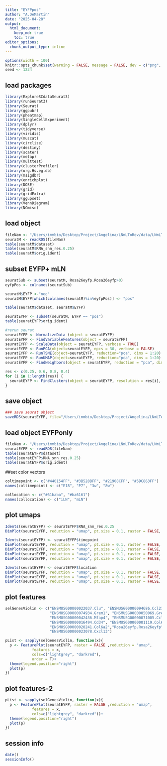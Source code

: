 ```yaml
---
title: "EYFPpos"
author: "A.DeMartin"
date: "2025-04-28"
output: 
  html_document:
    keep_md: true
    toc: true
editor_options: 
  chunk_output_type: inline
---
```


```r
options(width = 100)
knitr::opts_chunk$set(warning = FALSE, message = FALSE, dev = c("png", "pdf"))
seed <- 1234
```

## load packages
```r
library(ExploreSCdataSeurat3)
library(runSeurat3)
library(Seurat)
library(ggpubr)
library(pheatmap)
library(SingleCellExperiment)
library(dplyr)
library(tidyverse)
library(viridis)
library(muscat)
library(circlize)
library(destiny)
library(scater)
library(metap)
library(multtest)
library(clusterProfiler)
library(org.Hs.eg.db)
library(msigdbr)
library(enrichplot)
library(DOSE)
library(grid)
library(gridExtra)
library(ggupset)
library(VennDiagram)
library(NCmisc)
```

## load object
```r
fileNam <- "/Users/immbio/Desktop/Project/Angelina/LNmLToRev/data/LNmLToRev_allmerged_seurat.rds"
seuratM <- readRDS(fileNam)
table(seuratM$dataset)
table(seuratM$RNA_snn_res.0.25)
table(seuratM$orig.ident)
```

## subset EYFP+ mLN
```r
seuratSub <- subset(seuratM, Rosa26eyfp.Rosa26eyfp>0)
eyfpPos <- colnames(seuratSub)

seuratM$EYFP <-"neg"
seuratM$EYFP[which(colnames(seuratM)%in%eyfpPos)] <- "pos"

table(seuratM$dataset, seuratM$EYFP)

seuratEYFP <- subset(seuratM, EYFP == "pos")
table(seuratEYFP$orig.ident)

#rerun seurat
seuratEYFP <- NormalizeData (object = seuratEYFP)
seuratEYFP <- FindVariableFeatures(object = seuratEYFP)
seuratEYFP <- ScaleData(object = seuratEYFP, verbose = TRUE)
seuratEYFP <- RunPCA(object=seuratEYFP, npcs = 30, verbose = FALSE)
seuratEYFP <- RunTSNE(object=seuratEYFP, reduction="pca", dims = 1:20)
seuratEYFP <- RunUMAP(object=seuratEYFP, reduction="pca", dims = 1:20)
seuratEYFP <- FindNeighbors(object = seuratEYFP, reduction = "pca", dims= 1:20)

res <- c(0.25, 0.6, 0.8, 0.4)
for (i in 1:length(res)) {
  seuratEYFP <- FindClusters(object = seuratEYFP, resolution = res[i], random.seed = 1234)
}
```

## save object
```r
### save seurat object
saveRDS(seuratEYFP, file="/Users/immbio/Desktop/Project/Angelina/LNmLToRev/data/LNmLToRev_EYFPonly_seurat.rds")
```

## load object EYFPonly
```r
fileNam <- "/Users/immbio/Desktop/Project/Angelina/LNmLToRev/data/LNmLToRev_EYFPonly_seurat.rds"
seuratEYFP <- readRDS(fileNam)
table(seuratEYFP$dataset)
table(seuratEYFP$RNA_snn_res.0.25)
table(seuratEYFP$orig.ident)
```

##set color vectors 
```r
coltimepoint <- c("#440154FF", "#3B528BFF", "#21908CFF", "#5DC863FF")
names(coltimepoint) <- c("E18", "P7", "3w", "8w")

collocation <- c("#61baba", "#ba6161")
names(collocation) <- c("iLN", "mLN")
```

## plot umaps
```r
Idents(seuratEYFP) <- seuratEYFP$RNA_snn_res.0.25
DimPlot(seuratEYFP, reduction = "umap", pt.size = 0.1, raster = FALSE, label = TRUE) 

Idents(seuratEYFP) <- seuratEYFP$timepoint
DimPlot(seuratEYFP, reduction = "umap", pt.size = 0.1, raster = FALSE, cols = coltimepoint) 
DimPlot(seuratEYFP, reduction = "umap", pt.size = 0.1, raster = FALSE, cols = coltimepoint, shuffle = TRUE) 
DimPlot(seuratEYFP, reduction = "umap", pt.size = 0.1, raster = FALSE, cols = coltimepoint, shuffle = TRUE, split.by = "timepoint") 
DimPlot(seuratEYFP, reduction = "umap", pt.size = 0.1, raster = FALSE, cols = coltimepoint, shuffle = TRUE, split.by = "location") 

Idents(seuratEYFP) <- seuratEYFP$location
DimPlot(seuratEYFP, reduction = "umap", pt.size = 0.1, raster = FALSE, cols = collocation) 
DimPlot(seuratEYFP, reduction = "umap", pt.size = 0.1, raster = FALSE, cols = collocation, shuffle = TRUE) 
DimPlot(seuratEYFP, reduction = "umap", pt.size = 0.1, raster = FALSE, cols = collocation, shuffle = TRUE, split.by = "location") 
```

## plot features
```r
selGenesViolin <- c("ENSMUSG00000022037.Clu", "ENSMUSG00000094686.Ccl21a",
                    "ENSMUSG00000074934.Grem1", "ENSMUSG00000050069.Grem2",
                    "ENSMUSG00000042436.Mfap4", "ENSMUSG00000071005.Ccl19",
                    "ENSMUSG00000016494.Cd34", "ENSMUSG00000001119.Col6a1",
                    "ENSMUSG00000020241.Col6a2","Rosa26eyfp.Rosa26eyfp", 
                    "ENSMUSG00000023078.Cxcl13")

pList <- sapply(selGenesViolin, function(x){
  p <- FeaturePlot(seuratEYFP, raster = FALSE ,reduction = "umap", 
            features = x, 
            cols=c("lightgrey", "darkred"),
            order = T)+
  theme(legend.position="right")
  plot(p)
})
```

## plot features-2
```r
pList <- sapply(selGenesViolin, function(x){
  p <- FeaturePlot(seuratEYFP, raster = FALSE ,reduction = "umap", 
            features = x, 
            cols=c("lightgrey", "darkred"))+
  theme(legend.position="right")
  plot(p)
})
```

## session info
```r
date()
sessionInfo()
```
